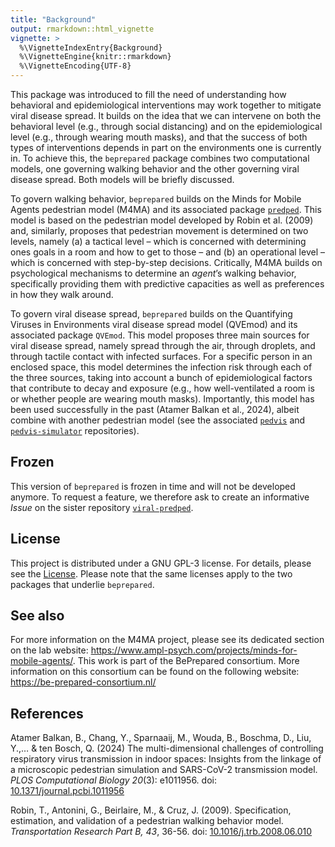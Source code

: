 ```yaml
---
title: "Background"
output: rmarkdown::html_vignette
vignette: >
  %\VignetteIndexEntry{Background}
  %\VignetteEngine{knitr::rmarkdown}
  %\VignetteEncoding{UTF-8}
---
```


This package was introduced to fill the need of understanding how behavioral and epidemiological interventions may work together to mitigate viral disease spread. It builds on the idea that we can intervene on both the behavioral level (e.g., through social distancing) and on the epidemiological level (e.g., through wearing mouth masks), and that the success of both types of interventions depends in part on the environments one is currently in. To achieve this, the `beprepared` package combines two computational models, one governing walking behavior and the other governing viral disease spread. Both models will be briefly discussed.

To govern walking behavior, `beprepared` builds on the Minds for Mobile Agents pedestrian model (M4MA) and its associated package [`predped`](https://github.com/ndpvh/predped). This model is based on the pedestrian model developed by Robin et al. (2009) and, similarly, proposes that pedestrian movement is determined on two levels, namely (a) a tactical level -- which is concerned with determining ones goals in a room and how to get to those -- and (b) an operational level -- which is concerned with step-by-step decisions. Critically, M4MA builds on psychological mechanisms to determine an _agent_'s walking behavior, specifically providing them with predictive capacities as well as preferences in how they walk around.

To govern viral disease spread, `beprepared` builds on the Quantifying Viruses in Environments viral disease spread model (QVEmod) and its associated package `QVEmod`. This model proposes three main sources for viral disease spread, namely spread through the air, through droplets, and through tactile contact with infected surfaces. For a specific person in an enclosed space, this model determines the infection risk through each of the three sources, taking into account a bunch of epidemiological factors that contribute to decay and exposure (e.g., how well-ventilated a room is or whether people are wearing mouth masks). Importantly, this model has been used successfully in the past (Atamer Balkan et al., 2024), albeit combine with another pedestrian model (see the associated [`pedvis`](https://git.wur.nl/sso-public/pedvis) and [`pedvis-simulator`](https://git.wur.nl/sso-public/pedvis-simulator) repositories).

## Frozen

This version of `beprepared` is frozen in time and will not be developed anymore. To request a feature, we therefore ask to create an informative _Issue_ on the sister repository [`viral-predped`](https://github.com/ndpvh/viral-predped).

## License

This project is distributed under a GNU GPL-3 license. For details, please see the [License](https://github.com/ndpvh/beprepared-viral-predped/-/blob/main/LICENSE). Please note that the same licenses apply to the two packages that underlie `beprepared`.

## See also

For more information on the M4MA project, please see its dedicated section on the lab website: [https://www.ampl-psych.com/projects/minds-for-mobile-agents/](https://www.ampl-psych.com/projects/minds-for-mobile-agents/). This work is part of the BePrepared consortium. More information on this consortium can be found on the following website: [https://be-prepared-consortium.nl/](https://be-prepared-consortium.nl/)

## References

Atamer Balkan, B., Chang, Y., Sparnaaij, M., Wouda, B., Boschma, D., Liu, Y.,... & ten Bosch, Q. (2024) The multi-dimensional challenges of controlling respiratory virus transmission in indoor spaces: Insights from the linkage of a microscopic pedestrian simulation and SARS-CoV-2 transmission model. _PLOS Computational Biology 20_(3): e1011956. doi: [10.1371/journal.pcbi.1011956](https://doi.org/10.1371/journal.pcbi.1011956)

Robin, T., Antonini, G., Beirlaire, M., & Cruz, J. (2009). Specification, estimation, and validation of a pedestrian walking behavior model. _Transportation Research Part B, 43_, 36-56. doi: [10.1016/j.trb.2008.06.010](doi.org/10.1016/j.trb.2008.06.010)